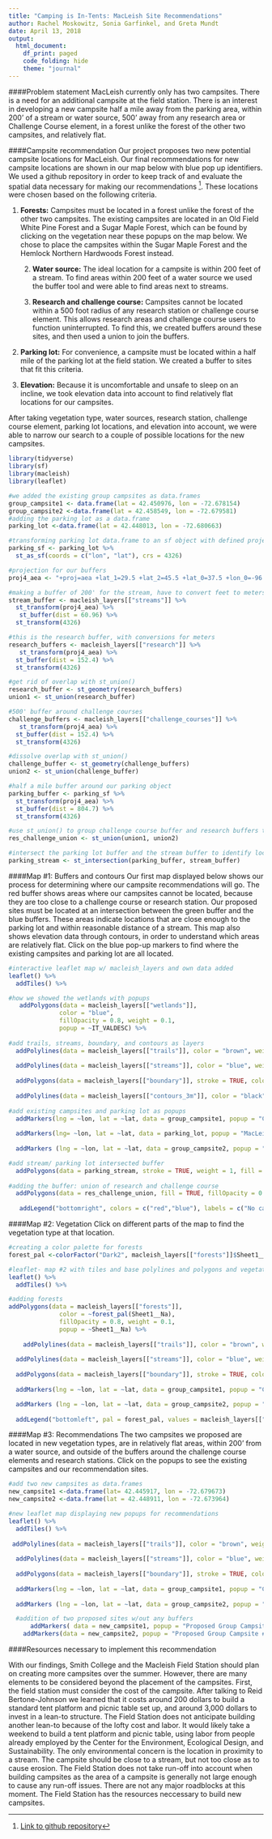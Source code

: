 ```yaml
---
title: "Camping is In-Tents: MacLeish Site Recommendations"
author: Rachel Moskowitz, Sonia Garfinkel, and Greta Mundt
date: April 13, 2018
output: 
  html_document:
    df_print: paged
    code_folding: hide
    theme: "journal"
---
```



####Problem statement
MacLeish currently only has two campsites. There is a need for an additional campsite at the field station. There is an interest in developing a new campsite half a mile away from the parking area, within 200' of a stream or water source, 500' away from any research area or Challenge Course element, in a forest unlike the forest of the other two campsites, and relatively flat. 


####Campsite recommendation
Our project proposes two new potential campsite locations for MacLeish. Our final recommendations for new campsite locations are shown in our map below with blue pop up identifiers. We used a github repository in order to keep track of and evaluate the spatial data necessary for making our recommendations [^1]. These locations were chosen based on the following criteria.


1. **Forests:**
Campsites must be located in a forest unlike the forest of the other two campsites. The existing campsites are located in an Old Field White Pine Forest and a Sugar Maple Forest, which can be found by clicking on the vegetation near these popups on the map below. We chose to place the campsites within the Sugar Maple Forest and the Hemlock Northern Hardwoods Forest instead.
   
   
   2. **Water source:** The ideal location for a campsite is within 200 feet of a stream. To find areas within 200 feet of a water source we used the buffer tool and were able to find areas next to streams. 
  
  
   3. **Research and challenge course:** Campsites cannot be located within a 500 foot radius of any research station or challenge course element. This allows research areas and challenge course users to function uninterrupted. To find this, we created buffers around these sites, and then used a union to join the buffers. 
   
   
4. **Parking lot:** For convenience, a campsite must be located within a half mile of the parking lot at the field station. We created a buffer to sites that fit this criteria. 


5. **Elevation:** Because it is uncomfortable and unsafe to sleep on an incline, we took elevation data into account to find relatively flat locations for our campsites. 


After taking vegetation type, water sources, research station, challenge course element, parking lot locations, and elevation into account, we were able to narrow our search to a couple of possible locations for the new campsites. 


```r
library(tidyverse)
library(sf)
library(macleish)
library(leaflet)
```

```r
#we added the existing group campsites as data.frames
group_campsite1 <- data.frame(lat = 42.450976, lon = -72.678154)
group_campsite2 <-data.frame(lat = 42.458549, lon = -72.679581)
#adding the parking lot as a data.frame
parking_lot <-data.frame(lat = 42.448013, lon = -72.680663)

#transforming parking lot data.frame to an sf object with defined projection
parking_sf <- parking_lot %>%
  st_as_sf(coords = c("lon", "lat"), crs = 4326)
```


```r
#projection for our buffers
proj4_aea <- "+proj=aea +lat_1=29.5 +lat_2=45.5 +lat_0=37.5 +lon_0=-96 +x_0=0 +y_0=0 +ellps=GRS80 +datum=NAD83 +units=m +no_defs"

#making a buffer of 200' for the stream, have to convert feet to meters for the distqnce and put it all in the correct projection system 
stream_buffer <- macleish_layers[["streams"]] %>%
  st_transform(proj4_aea) %>%
   st_buffer(dist = 60.96) %>%
  st_transform(4326)

#this is the research buffer, with conversions for meters 
research_buffers <- macleish_layers[["research"]] %>%
   st_transform(proj4_aea) %>%
  st_buffer(dist = 152.4) %>%
  st_transform(4326)

#get rid of overlap with st_union()
research_buffer <- st_geometry(research_buffers)
union1 <- st_union(research_buffer)

#500' buffer around challenge courses
challenge_buffers <- macleish_layers[["challenge_courses"]] %>%
   st_transform(proj4_aea) %>%
  st_buffer(dist = 152.4) %>%
  st_transform(4326)

#dissolve overlap with st_union()
challenge_buffer <- st_geometry(challenge_buffers)
union2 <- st_union(challenge_buffer)

#half a mile buffer around our parking object
parking_buffer <- parking_sf %>%
  st_transform(proj4_aea) %>%
  st_buffer(dist = 804.7) %>%
  st_transform(4326)

#use st_union() to group challenge course buffer and research buffers together
res_challenge_union <- st_union(union1, union2)

#intersect the parking lot buffer and the stream buffer to identify locations where campsites could be built
parking_stream <- st_intersection(parking_buffer, stream_buffer)
```

####Map #1: Buffers and contours
Our first map displayed below shows our process for determining where our campsite recommendations will go. The red buffer shows areas where our campsites cannot be located, because they are too close to a challenge course or research station. Our proposed sites must be located at an intersection between the green buffer and the blue buffers. These areas indicate locations that are close enough to the parking lot and within reasonable distance of a stream. This map also shows elevation data through contours, in order to understand which areas are relatively flat. Click on the blue pop-up markers to find where the existing campsites and parking lot are all located.
  
```r
#interactive leaflet map w/ macleish_layers and own data added
leaflet() %>%
  addTiles() %>%

#how we showed the wetlands with popups
   addPolygons(data = macleish_layers[["wetlands"]], 
              color = "blue", 
              fillOpacity = 0.8, weight = 0.1, 
              popup = ~IT_VALDESC) %>%
  
#add trails, streams, boundary, and contours as layers
  addPolylines(data = macleish_layers[["trails"]], color = "brown", weight = 2) %>%
  
  addPolylines(data = macleish_layers[["streams"]], color = "blue", weight = 3) %>%
  
  addPolygons(data = macleish_layers[["boundary"]], stroke = TRUE, color = "black", fill = NA, weight = 2, opacity = 2) %>%
  
  addPolylines(data = macleish_layers[["contours_3m"]], color = "black", weight = 1) %>%
  
#add existing campsites and parking lot as popups
  addMarkers(lng = ~lon, lat = ~lat, data = group_campsite1, popup = "Current Group Campsite") %>%
  
  addMarkers(lng= ~lon, lat = ~lat, data = parking_lot, popup = "MacLeish Parking Lot") %>%
  
  addMarkers (lng = ~lon, lat = ~lat, data = group_campsite2, popup = "Current Group Campsite (Remote)") %>%

#add stream/ parking lot intersected buffer 
  addPolygons(data = parking_stream, stroke = TRUE, weight = 1, fill = TRUE, color = "blue")  %>%
  
#adding the buffer: union of research and challenge course
  addPolygons(data = res_challenge_union, fill = TRUE, fillOpacity = 0.5, color = "red", stroke = FALSE) %>%
  
   addLegend("bottomright", colors = c("red","blue"), labels = c("No campsites allowed", "Possible campsite locations"), title = "Buffers")
```

####Map #2: Vegetation
Click on different parts of the map to find the vegetation type at that location. 

```r
#creating a color palette for forests
forest_pal <-colorFactor("Dark2", macleish_layers[["forests"]]$Sheet1__Na)

#leaflet- map #2 with tiles and base polylines and polygons and vegetation
leaflet() %>%
  addTiles() %>%

#adding forests  
addPolygons(data = macleish_layers[["forests"]], 
              color = ~forest_pal(Sheet1__Na), 
              fillOpacity = 0.8, weight = 0.1, 
              popup = ~Sheet1__Na) %>%
  
    addPolylines(data = macleish_layers[["trails"]], color = "brown", weight = 1) %>%
  
  addPolylines(data = macleish_layers[["streams"]], color = "blue", weight = 3) %>%
  
  addPolygons(data = macleish_layers[["boundary"]], stroke = TRUE, color = "black", fill = NA, weight = 1, opacity = 2) %>%
  
  addMarkers(lng = ~lon, lat = ~lat, data = group_campsite1, popup = "Current Group Campsite") %>%

  addMarkers (lng = ~lon, lat = ~lat, data = group_campsite2, popup = "Current Group Campsite (Remote)") %>%
  
  addLegend("bottomleft", pal = forest_pal, values = macleish_layers[["forests"]]$Sheet1__Na, title = "Vegetation Type")
```

####Map #3: Recommendations
The two campsites we proposed are located in new vegetation types, are in relatively flat areas, within 200' from a water source, and outside of the buffers around the challenge course elements and research stations. Click on the popups to see the existing campsites and our recommendation sites. 

```r
#add two new campsites as data.frames
new_campsite1 <-data.frame(lat= 42.445917, lon = -72.679673)
new_campsite2 <-data.frame(lat = 42.448911, lon = -72.673964)

#new leaflet map displaying new popups for recommendations
leaflet() %>%
  addTiles() %>%
  
 addPolylines(data = macleish_layers[["trails"]], color = "brown", weight = 1) %>%
  
  addPolylines(data = macleish_layers[["streams"]], color = "blue", weight = 3) %>%
  
  addPolygons(data = macleish_layers[["boundary"]], stroke = TRUE, color = "black", fill = NA, weight = 1, opacity = 2) %>%
  
  addMarkers(lng = ~lon, lat = ~lat, data = group_campsite1, popup = "Current Group Campsite") %>%
  
  addMarkers (lng = ~lon, lat = ~lat, data = group_campsite2, popup = "Current Group Campsite (Remote)") %>%

  #addition of two proposed sites w/out any buffers
      addMarkers( data = new_campsite1, popup = "Proposed Group Campsite #1") %>%
    addMarkers(data = new_campsite2, popup = "Proposed Group Campsite #2") 
```


####Resources necessary to implement this recommendation

With our findings, Smith College and the Macleish Field Station should plan on creating more campsites over the summer. However, there are many elements to be considered beyond the placement of the campsites. First, the field station must consider the cost of the campsite. After talking to Reid Bertone-Johnson we learned that it costs around 200 dollars to build a standard tent platform and picnic table set up, and around 3,000 dollars to invest in a lean-to structure. The Field Station does not anticipate building another lean-to because of the lofty cost and labor. It would likely take a weekend to build a tent platform and picnic table, using labor from people already employed by the Center for the Environment, Ecological Design, and Sustainability. The only environmental concern is the location in proximity to a stream. The campsite should be close to a stream, but not too close as to cause erosion. The Field Station does not take run-off into account when building campsites as the area of a campsite is generally not large enough to cause any run-off issues. There are not any major roadblocks at this moment. The Field Station has the resources neccessary to build new campsites. 


[^1]: [Link to github repository](https://github.com/rmoskowitz/mp3)